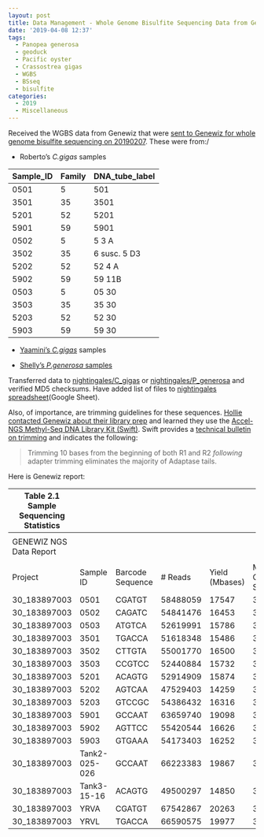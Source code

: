 ```yaml
---
layout: post
title: Data Management - Whole Genome Bisulfite Sequencing Data from Genewiz Received
date: '2019-04-08 12:37'
tags:
  - Panopea generosa
  - geoduck
  - Pacific oyster
  - Crassostrea gigas
  - WGBS
  - BSseq
  - bisulfite
categories:
  - 2019
  - Miscellaneous
---
```


Received the WGBS data from Genewiz that were [sent to Genewiz for whole genome bisulfite sequencing on 20190207](https://robertslab.github.io/sams-notebook/posts/2019-02-07-Samples-Submitted---Robertos-C.gigas-DNA-for-Whole-Genome-Bisulfite-Sequencing-Genewiz/). These were from:/

- Roberto's _C.gigas_ samples

| Sample_ID | Family | DNA_tube_label |
|-----------|--------|----------------|
| 0501      | 5      | 501            |
| 3501      | 35     | 3501           |
| 5201      | 52     | 5201           |
| 5901      | 59     | 5901           |
| 0502      | 5      | 5 3 A          |
| 3502      | 35     | 6 susc. 5 D3   |
| 5202      | 52     | 52 4 A         |
| 5902      | 59     | 59 11B         |
| 0503      | 5      | 05 30          |
| 3503      | 35     | 35 30          |
| 5203      | 52     | 52 30          |
| 5903      | 59     | 59 30          |

- [Yaamini's _C.gigas_](https://yaaminiv.github.io/WGBS-Samples/) samples

- [Shelly's _P.generosa_ samples](https://shellytrigg.github.io/38th-post/)

Transferred data to [nightingales/C_gigas](http://owl.fish.washington.edu/nightingales/C_gigas/) or [nightingales/P_generosa](http://owl.fish.washington.edu/nightingales/P_generosa/) and verified MD5 checksums. Have added list of files to [nightingales spreadsheet](https://docs.google.com/spreadsheets/d/1_XqIOPVHSBVGscnjzDSWUeRL7HUHXfaHxVzec-I-8Xk/edit#gid=0)(Google Sheet).

Also, of importance, are trimming guidelines for these sequences. [Hollie contacted Genewiz about their library prep](https://genefish.slack.com/archives/CD9M5LSFK/p1552084666004400) and learned they use the [Accel-NGS Methyl-Seq DNA Library Kit (Swift)](https://swiftbiosci.com/products/accel-ngs-methyl-seq-dna-library-kit/accel-ngs-methyl-seq-dna-library-kit/). Swift provides a [technical bulletin on trimming](https://swiftbiosci.com/wp-content/uploads/2016/09/16-0853-Tail-Trim-TN.pdf) and indicates the following:

> Trimming 10 bases from the beginning of both R1 and R2 _following_ adapter trimming eliminates the majority of Adaptase tails.


Here is Genewiz report:

| Table 2.1 Sample Sequencing Statistics |               |                  |          |                |                    |               |
|----------------------------------------|---------------|------------------|----------|----------------|--------------------|---------------|
|                                        |               |                  |          |                |                    |               |
| GENEWIZ NGS Data Report                |               |                  |          |                |                    |               |
|                                        |               |                  |          |                |                    |               |
| Project                                | Sample ID     | Barcode Sequence | # Reads  | Yield (Mbases) | Mean Quality Score | % Bases >= 30 |
| 30_183897003                           | 0501          | CGATGT           | 58488059 | 17547          | 35.42              | 81.73         |
| 30_183897003                           | 0502          | CAGATC           | 54841476 | 16453          | 35.43              | 81.79         |
| 30_183897003                           | 0503          | ATGTCA           | 52619991 | 15786          | 35.28              | 81.2          |
| 30_183897003                           | 3501          | TGACCA           | 51618348 | 15486          | 35.58              | 82.35         |
| 30_183897003                           | 3502          | CTTGTA           | 55001770 | 16500          | 35.54              | 82.17         |
| 30_183897003                           | 3503          | CCGTCC           | 52440884 | 15732          | 34.94              | 80.05         |
| 30_183897003                           | 5201          | ACAGTG           | 52914909 | 15874          | 35.69              | 82.72         |
| 30_183897003                           | 5202          | AGTCAA           | 47529403 | 14259          | 35.48              | 81.98         |
| 30_183897003                           | 5203          | GTCCGC           | 54386432 | 16316          | 35.08              | 80.52         |
| 30_183897003                           | 5901          | GCCAAT           | 63659740 | 19098          | 35.42              | 81.74         |
| 30_183897003                           | 5902          | AGTTCC           | 55420544 | 16626          | 35.43              | 81.8          |
| 30_183897003                           | 5903          | GTGAAA           | 54173403 | 16252          | 37.06              | 88.07         |
| 30_183897003                           | Tank2-025-026 | GCCAAT           | 66223383 | 19867          | 37.04              | 87.98         |
| 30_183897003                           | Tank3-15-16   | ACAGTG           | 49500297 | 14850          | 36.96              | 87.73         |
| 30_183897003                           | YRVA          | CGATGT           | 67542867 | 20263          | 37.1               | 88.14         |
| 30_183897003                           | YRVL          | TGACCA           | 66590575 | 19977          | 37.05              | 87.99         |
